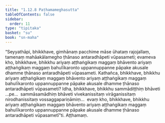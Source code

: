 ```yaml
---
title: "1.12.8 Paṭhamameghasutta"
tableOfContents: false
sidebar:
  order: 11
type: "tipitaka"
basket: "su"
book: "sn-maha"
---
```



<DynamicBreadcrumb />

<Division number="156" book="sn-maha">

<Paragraph number="290" book="sn-maha">
“Seyyathāpi, bhikkhave, gimhānaṃ pacchime māse ūhataṃ rajojallaṃ, tamenaṃ mahāakālamegho ṭhānaso antaradhāpeti vūpasameti; evameva kho, bhikkhave, bhikkhu ariyaṃ aṭṭhaṅgikaṃ maggaṃ bhāvento ariyaṃ aṭṭhaṅgikaṃ maggaṃ bahulīkaronto uppannuppanne pāpake akusale dhamme ṭhānaso antaradhāpeti vūpasameti. Kathañca, bhikkhave, bhikkhu ariyaṃ aṭṭhaṅgikaṃ maggaṃ bhāvento ariyaṃ aṭṭhaṅgikaṃ maggaṃ bahulīkaronto uppannuppanne pāpake akusale dhamme ṭhānaso antaradhāpeti vūpasameti? Idha, bhikkhave, bhikkhu sammādiṭṭhiṃ bhāveti …pe…  sammāsamādhiṃ bhāveti vivekanissitaṃ virāganissitaṃ nirodhanissitaṃ vossaggapariṇāmiṃ…  evaṃ kho, bhikkhave, bhikkhu ariyaṃ aṭṭhaṅgikaṃ maggaṃ bhāvento ariyaṃ aṭṭhaṅgikaṃ maggaṃ bahulīkaronto uppannuppanne pāpake akusale dhamme ṭhānaso antaradhāpeti vūpasametī”ti.

</Paragraph>
</Division>

<Paragraph number="291" type="center" book="sn-maha">
Aṭṭhamaṃ.
</Paragraph>